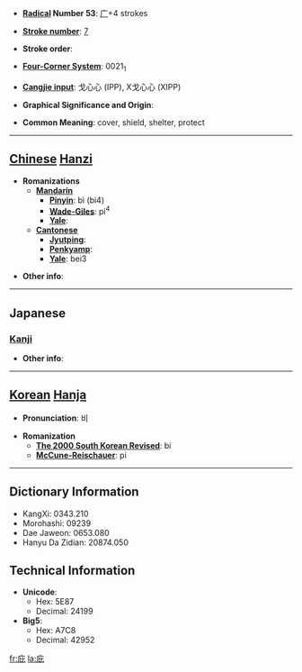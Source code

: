 * '''[[Wiktionary:Chinese radical index| Radical]] Number 53''': [[Wiktionary:Chinese radical index 广|广]]+4 strokes

* '''[[Wiktionary:Chinese total strokes index|Stroke number]]''': [[Wiktionary:Chinese total strokes index 7|7]]

* '''Stroke order''': 

* '''[[Wiktionary:Chinese four corner index|Four-Corner System]]''': 0021<sub>1</sub>

* '''[[Wiktionary:Chinese Cangjie index|Cangjie input]]''': 戈心心 (IPP), X戈心心 (XIPP)

* '''Graphical Significance and Origin''': 

* '''Common Meaning''': cover, shield, shelter, protect

----

== [[Chinese]] [[Hanzi]] ==

* '''Romanizations'''
** '''[[Mandarin]]'''
*** '''[[Pinyin]]''': bì (bi4)
*** '''[[Wade-Giles]]''': pi<sup>4</sup>
*** '''[[Yale]]''': 
** '''[[Cantonese]]'''
*** '''[[Jyutping]]''':
*** '''[[Penkyamp]]''': 
*** '''[[Yale]]''': bei3

* '''Other info''': 

----

==Japanese==
===[[Kanji]]===
{{kanji|on readings=[[ひ]] (hi)
|kun readings=[[おおう]] (oou), [[かばう]] (kabau), [[ひさし]] (hisashi)
}}

* '''Other info''':  

----

== [[Korean]] [[Hanja]] ==

* '''Pronunciation''': 비

* '''Romanization'''
** '''[[The 2000 South Korean Revised Romanization|The 2000 South Korean Revised]]''': bi
** '''[[McCune-Reischauer]]''': pi

----

== Dictionary Information ==

* KangXi: 0343.210
* Morohashi: 09239
* Dae Jaweon: 0653.080
* Hanyu Da Zidian: 20874.050

== Technical Information ==

* '''Unicode''':
** Hex: 5E87
** Decimal: 24199
* '''Big5''':
** Hex: A7C8
** Decimal: 42952

[[fr:庇]]
[[la:庇]]